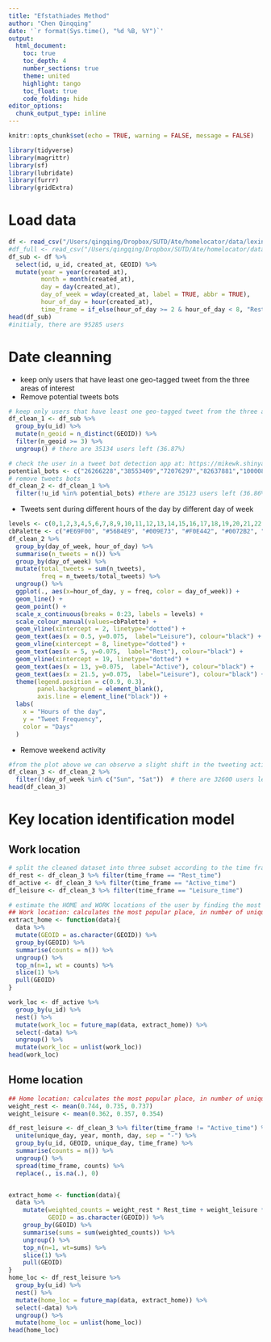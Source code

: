 ```yaml
---
title: "Efstathiades Method"
author: "Chen Qinqqing"
date: '`r format(Sys.time(), "%d %B, %Y")`'
output: 
  html_document:
    toc: true 
    toc_depth: 4  
    number_sections: true  
    theme: united  
    highlight: tango  
    toc_float: true   
    code_folding: hide
editor_options: 
  chunk_output_type: inline
---
```


```r
knitr::opts_chunk$set(echo = TRUE, warning = FALSE, message = FALSE)
```

```r
library(tidyverse)
library(magrittr)
library(sf)
library(lubridate)
library(furrr)
library(gridExtra)
```

# Load data
```r
df <- read_csv("/Users/qingqing/Dropbox/SUTD/Ate/homelocator/data/lexington-with-GEOID-2012-2017.csv") 
#df_full <- read_csv("/Users/qingqing/Dropbox/SUTD/Ate/homelocator/data/lexington_tweets_2012_2018.csv")
df_sub <- df %>% 
  select(id, u_id, created_at, GEOID) %>% 
  mutate(year = year(created_at), 
         month = month(created_at),
         day = day(created_at),
         day_of_week = wday(created_at, label = TRUE, abbr = TRUE),
         hour_of_day = hour(created_at), 
         time_frame = if_else(hour_of_day >= 2 & hour_of_day < 8, "Rest_time", if_else(hour_of_day >= 8 & hour_of_day < 19, "Active_time", "Leisure_time"))) 
head(df_sub)
#initialy, there are 95285 users 
```

# Date cleanning 
- keep only users that have least one geo-tagged tweet from the three areas of interest
- Remove potential tweets bots
```r
# keep only users that have least one geo-tagged tweet from the three areas of interest
df_clean_1 <- df_sub %>% 
  group_by(u_id) %>% 
  mutate(n_geoid = n_distinct(GEOID)) %>% 
  filter(n_geoid >= 3) %>% 
  ungroup() # there are 35134 users left (36.87%)

# check the user in a tweet bot detection app at: https://mikewk.shinyapps.io/botornot/
potential_bots <- c("26266228","38553409","72076297","82637881","100008156","120647835","149017440","263529400","562979837","703914774","1833989910") # those users has high probability of bot return from the app
# remove tweets bots 
df_clean_2 <- df_clean_1 %>% 
  filter(!u_id %in% potential_bots) #there are 35123 users left (36.86%)
```

- Tweets sent during different hours of the day by different day of week 
```r
levels <- c(0,1,2,3,4,5,6,7,8,9,10,11,12,13,14,15,16,17,18,19,20,21,22,23)
cbPalette <- c("#E69F00", "#56B4E9", "#009E73", "#F0E442", "#0072B2", "#D55E00", "#CC79A7")
df_clean_2 %>% 
  group_by(day_of_week, hour_of_day) %>% 
  summarise(n_tweets = n()) %>% 
  group_by(day_of_week) %>% 
  mutate(total_tweets = sum(n_tweets), 
         freq = n_tweets/total_tweets) %>% 
  ungroup() %>% 
  ggplot(., aes(x=hour_of_day, y = freq, color = day_of_week)) +
  geom_line() + 
  geom_point() +
  scale_x_continuous(breaks = 0:23, labels = levels) +
  scale_colour_manual(values=cbPalette) + 
  geom_vline(xintercept = 2, linetype="dotted") + 
  geom_text(aes(x = 0.5, y=0.075,  label="Leisure"), colour="black") + 
  geom_vline(xintercept = 8, linetype="dotted") + 
  geom_text(aes(x = 5, y=0.075,  label="Rest"), colour="black") + 
  geom_vline(xintercept = 19, linetype="dotted") + 
  geom_text(aes(x = 13, y=0.075,  label="Active"), colour="black") + 
  geom_text(aes(x = 21.5, y=0.075,  label="Leisure"), colour="black") + 
  theme(legend.position = c(0.9, 0.3),
        panel.background = element_blank(),
        axis.line = element_line("black")) + 
  labs(
    x = "Hours of the day", 
    y = "Tweet Frequency", 
    color = "Days"
  )
```

- Remove weekend activity
```r
#from the plot above we can observe a slight shift in the tweeting activity of the users during weekends, as comapred to weekdays. Due to the observation, we decide to ignore weekend activity when searching for the user's home and work location.
df_clean_3 <- df_clean_2 %>% 
  filter(!day_of_week %in% c("Sun", "Sat"))  # there are 32600 users left (34.21%)
head(df_clean_3)
```

# Key location identification model 
## Work location 
```r
# split the cleaned dataset into three subset according to the time frame 
df_rest <- df_clean_3 %>% filter(time_frame == "Rest_time")
df_active <- df_clean_3 %>% filter(time_frame == "Active_time")
df_leisure <- df_clean_3 %>% filter(time_frame == "Leisure_time")

# estimate the HOME and WORK locations of the user by finding the most "POPULAR" location during "non-working" (rest tiem & leisure time) and "working" (active) hours, respectively
## Work location: calculates the most popular place, in number of unique days, among all the places the user tweeted during the Active timeframe 
extract_home <- function(data){
  data %>%
  mutate(GEOID = as.character(GEOID)) %>% 
  group_by(GEOID) %>% 
  summarise(counts = n()) %>% 
  ungroup() %>% 
  top_n(n=1, wt = counts) %>% 
  slice(1) %>% 
  pull(GEOID) 
}

work_loc <- df_active %>% 
  group_by(u_id) %>% 
  nest() %>% 
  mutate(work_loc = future_map(data, extract_home)) %>% 
  select(-data) %>% 
  ungroup() %>% 
  mutate(work_loc = unlist(work_loc))
head(work_loc)
```

## Home location 
```r
## Home location: calculates the most popular place, in number of unique days, among all the places the user tweeted during both the rest time and leisure timeframe; And users tweet from Home with higher probability during rest time, so apply a different weight Wr to the popularity of a place if the tweet is included in rest time, and Wl if the tweet is included in Leisute time; calculate the weights by estimating the average, amongst all users, fraction of tweets from the home location over the total number of tweets during the two different timeframes.
weight_rest <- mean(0.744, 0.735, 0.737)
weight_leisure <- mean(0.362, 0.357, 0.354)

df_rest_leisure <- df_clean_3 %>% filter(time_frame != "Active_time") %>% 
  unite(unique_day, year, month, day, sep = "-") %>% 
  group_by(u_id, GEOID, unique_day, time_frame) %>% 
  summarise(counts = n()) %>% 
  ungroup() %>% 
  spread(time_frame, counts) %>% 
  replace(., is.na(.), 0)


extract_home <- function(data){
  data %>% 
    mutate(weighted_counts = weight_rest * Rest_time + weight_leisure * Leisure_time,
           GEOID = as.character(GEOID)) %>% 
    group_by(GEOID) %>% 
    summarise(sums = sum(weighted_counts)) %>% 
    ungroup() %>% 
    top_n(n=1, wt=sums) %>% 
    slice(1) %>% 
    pull(GEOID)
}
home_loc <- df_rest_leisure %>% 
  group_by(u_id) %>% 
  nest() %>% 
  mutate(home_loc = future_map(data, extract_home)) %>% 
  select(-data) %>% 
  ungroup() %>% 
  mutate(home_loc = unlist(home_loc))
head(home_loc)
```






















